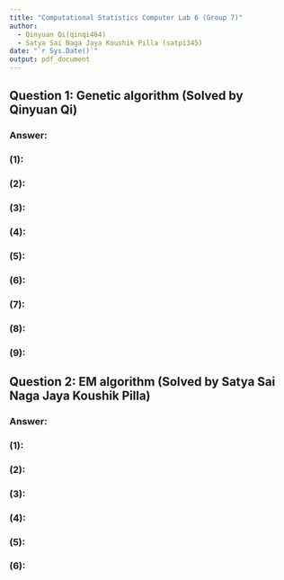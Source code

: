```yaml
---
title: "Computational Statistics Computer Lab 6 (Group 7)"
author: 
  - Qinyuan Qi(qinqi464)
  - Satya Sai Naga Jaya Koushik	Pilla (satpi345)
date: "`r Sys.Date()`"
output: pdf_document
---
```


## Question 1: Genetic algorithm (Solved by Qinyuan Qi)

### Answer:

### (1):

### (2):

### (3):

### (4):

### (5):

### (6):

### (7):

### (8):

### (9):

## Question 2: EM algorithm (Solved by Satya Sai Naga Jaya Koushik Pilla)

### Answer:

### (1):

### (2):

### (3):

### (4):

### (5):

### (6):
